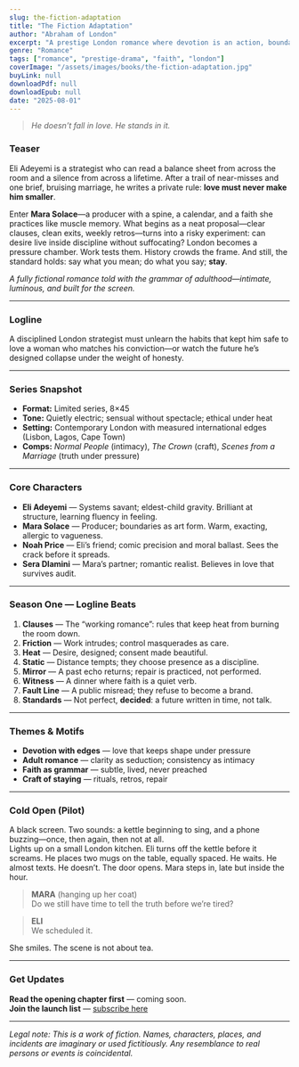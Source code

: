 ```yaml
---
slug: the-fiction-adaptation
title: "The Fiction Adaptation"
author: "Abraham of London"
excerpt: "A prestige London romance where devotion is an action, boundaries are a craft, and adulthood is dramatic."
genre: "Romance"
tags: ["romance", "prestige-drama", "faith", "london"]
coverImage: "/assets/images/books/the-fiction-adaptation.jpg"
buyLink: null
downloadPdf: null
downloadEpub: null
date: "2025-08-01"
---
```


> *He doesn’t fall in love. He stands in it.*

### Teaser

Eli Adeyemi is a strategist who can read a balance sheet from across the room and a silence from across a lifetime. After a trail of near-misses and one brief, bruising marriage, he writes a private rule: **love must never make him smaller**.

Enter **Mara Solace**—a producer with a spine, a calendar, and a faith she practices like muscle memory. What begins as a neat proposal—clear clauses, clean exits, weekly retros—turns into a risky experiment: can desire live inside discipline without suffocating? London becomes a pressure chamber. Work tests them. History crowds the frame. And still, the standard holds: say what you mean; do what you say; **stay**.

*A fully fictional romance told with the grammar of adulthood—intimate, luminous, and built for the screen.*

---

### Logline

A disciplined London strategist must unlearn the habits that kept him safe to love a woman who matches his conviction—or watch the future he’s designed collapse under the weight of honesty.

---

### Series Snapshot

- **Format:** Limited series, 8×45  
- **Tone:** Quietly electric; sensual without spectacle; ethical under heat  
- **Setting:** Contemporary London with measured international edges (Lisbon, Lagos, Cape Town)  
- **Comps:** *Normal People* (intimacy), *The Crown* (craft), *Scenes from a Marriage* (truth under pressure)

---

### Core Characters

- **Eli Adeyemi** — Systems savant; eldest-child gravity. Brilliant at structure, learning fluency in feeling.  
- **Mara Solace** — Producer; boundaries as art form. Warm, exacting, allergic to vagueness.  
- **Noah Price** — Eli’s friend; comic precision and moral ballast. Sees the crack before it spreads.  
- **Sera Dlamini** — Mara’s partner; romantic realist. Believes in love that survives audit.

---

### Season One — Logline Beats

1. **Clauses** — The “working romance”: rules that keep heat from burning the room down.  
2. **Friction** — Work intrudes; control masquerades as care.  
3. **Heat** — Desire, designed; consent made beautiful.  
4. **Static** — Distance tempts; they choose presence as a discipline.  
5. **Mirror** — A past echo returns; repair is practiced, not performed.  
6. **Witness** — A dinner where faith is a quiet verb.  
7. **Fault Line** — A public misread; they refuse to become a brand.  
8. **Standards** — Not perfect, **decided**: a future written in time, not talk.

---

### Themes & Motifs

- **Devotion with edges** — love that keeps shape under pressure  
- **Adult romance** — clarity as seduction; consistency as intimacy  
- **Faith as grammar** — subtle, lived, never preached  
- **Craft of staying** — rituals, retros, repair

---

### Cold Open (Pilot)

A black screen. Two sounds: a kettle beginning to sing, and a phone buzzing—once, then again, then not at all.  
Lights up on a small London kitchen. Eli turns off the kettle before it screams. He places two mugs on the table, equally spaced. He waits. He almost texts. He doesn’t. The door opens. Mara steps in, late but inside the hour.  

> **MARA** (hanging up her coat)  
> Do we still have time to tell the truth before we’re tired?

> **ELI**  
> We scheduled it.

She smiles. The scene is not about tea.

---

### Get Updates

**Read the opening chapter first** — coming soon.  
**Join the launch list** — [subscribe here](/newsletter)

---

*Legal note: This is a work of fiction. Names, characters, places, and incidents are imaginary or used fictitiously. Any resemblance to real persons or events is coincidental.*
